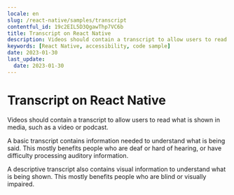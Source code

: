 ```yaml
---
locale: en
slug: /react-native/samples/transcript
contentful_id: 19c2EIL5D3QgawThp7VC6b
title: Transcript on React Native
description: Videos should contain a transcript to allow users to read what is shown in media, such as a video or podcast.
keywords: [React Native, accessibility, code sample]
date: 2023-01-30
last_update:
  date: 2023-01-30
---
```


# Transcript on React Native

Videos should contain a transcript to allow users to read what is shown in media, such as a video or podcast.

A basic transcript contains information needed to understand what is being said. This mostly benefits people who are deaf or hard of hearing, or have difficulty processing auditory information.

A descriptive transcript also contains visual information to understand what is being shown. This mostly benefits people who are blind or visually impaired.

<CodeSample id="media-transcript" framework="react-native" locale="en"/>
